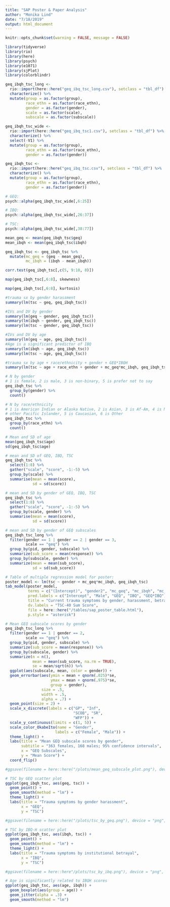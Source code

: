 ```yaml
---
title: "SAP Poster & Paper Analysis"
author: "Monika Lind"
date: "7/18/2019"
output: html_document
---
```


```r
knitr::opts_chunk$set(warning = FALSE, message = FALSE)
```

```r
library(tidyverse)
library(rio)
library(here)
library(psych)
library(e1071)
library(sjPlot)
library(colorblindr)
```

```r
geq_ibqh_tsc_long <- 
  rio::import(here::here("geq_ibq_tsc_long.csv"), setclass = "tbl_df") %>% 
  characterize() %>% 
  mutate(group = as.factor(group),
         race_ethn = as.factor(race_ethn),
         gender = as.factor(gender),
         scale = as.factor(scale),
         subscale = as.factor(subscale))

geq_ibqh_tsc_wide <- 
  rio::import(here::here("geq_ibq_tsc1.csv"), setclass = "tbl_df") %>% 
  characterize() %>% 
  select(-V1) %>% 
  mutate(group = as.factor(group),
         race_ethn = as.factor(race_ethn),
         gender = as.factor(gender))

geq_ibqh_tsc <- 
  rio::import(here::here("geq_ibq_tsc.csv"), setclass = "tbl_df") %>% 
  characterize() %>% 
  mutate(group = as.factor(group),
         race_ethn = as.factor(race_ethn),
         gender = as.factor(gender))
```

```r
# GEQ:
psych::alpha(geq_ibqh_tsc_wide[,6:25])

# IBQ:
psych::alpha(geq_ibqh_tsc_wide[,26:37])

# TSC:
psych::alpha(geq_ibqh_tsc_wide[,38:77])
```

```r
mean_geq <- mean(geq_ibqh_tsc$geq)
mean_ibqh <- mean(geq_ibqh_tsc$ibqh)

geq_ibqh_tsc <- geq_ibqh_tsc %>% 
  mutate(mc_geq = (geq - mean_geq),
         mc_ibqh = (ibqh - mean_ibqh)) 
```

```r
corr.test(geq_ibqh_tsc[,c(5, 9:10, 8)])

map(geq_ibqh_tsc[,6:8], skewness)

map(geq_ibqh_tsc[,6:8], kurtosis)
```

```r
#trauma sx by gender harassment
summary(lm(tsc ~ geq, geq_ibqh_tsc))

#IVs and DV by gender
summary(lm(geq ~ gender, geq_ibqh_tsc))
summary(lm(ibqh ~ gender, geq_ibqh_tsc))
summary(lm(tsc ~ gender, geq_ibqh_tsc))

#IVs and DV by age
summary(lm(geq ~ age, geq_ibqh_tsc))
#Age is a significant predictor of IBQ
summary(lm(ibqh ~ age, geq_ibqh_tsc))
summary(lm(tsc ~ age, geq_ibqh_tsc))

#trauma sx by age + race/ethnicity + gender + GEQ*IBQH
summary(lm(tsc ~ age + race_ethn + gender + mc_geq*mc_ibqh, geq_ibqh_tsc))
```

```r
# N by gender
# 1 is female, 2 is male, 3 is non-binary, 5 is prefer not to say
geq_ibqh_tsc %>% 
  group_by(gender) %>% 
  count()

# N by race/ethnicity
# 1 is American Indian or Alaska Native, 2 is Asian, 3 is Af-Am, 4 is Native Hawaiian or
# other Pacific Islander, 5 is Caucasian, 6 is Other
geq_ibqh_tsc %>% 
  group_by(race_ethn) %>% 
  count()

# Mean and SD of age
mean(geq_ibqh_tsc$age)
sd(geq_ibqh_tsc$age)

# mean and SD of GEQ, IBQ, TSC
geq_ibqh_tsc %>% 
  select(1:8) %>% 
  gather("scale", "score", -1:-5) %>% 
  group_by(scale) %>% 
  summarise(mean = mean(score),
            sd = sd(score))

# mean and SD by gender of GEQ, IBQ, TSC
geq_ibqh_tsc %>% 
  select(1:8) %>% 
  gather("scale", "score", -1:-5) %>% 
  group_by(scale, gender) %>% 
  summarise(mean = mean(score),
            sd = sd(score))

# mean and SD by gender of GEQ subscales
geq_ibqh_tsc_long %>% 
  filter(gender == 1 | gender == 2 | gender == 3,
         scale == "geq") %>% 
  group_by(pid, gender, subscale) %>% 
  summarize(sub_score = mean(response)) %>%
  group_by(subscale, gender) %>% 
  summarize(mean = mean(sub_score),
            sd = sd(sub_score))
```

```r
# Table of multiple regression model for poster:
poster_model <- lm(tsc ~ gender + mc_geq*mc_ibqh, geq_ibqh_tsc)
tab_model(poster_model, 
          terms = c("(Intercept)", "gender2", "mc_geq", "mc_ibqh", "mc_geq:mc_ibqh"), 
          pred.labels = c("Intercept", "Male", "GEQ", "IBQ", "GEQ*IBQ"), 
          title = "Current trauma symptoms by gender, harassment, betrayal, and harassment*betrayal", 
          dv.labels = "TSC-40 Sum Score", 
          file = here::here("/tables/sap_poster_table.html"), 
          p.style = "asterisk")
```

```r
# Mean GEQ subscale scores by gender
geq_ibqh_tsc_long %>% 
  filter(gender == 1 | gender == 2,
         scale == "geq") %>% 
  group_by(pid, gender, subscale) %>% 
  summarize(sub_score = mean(response)) %>%
  group_by(subscale, gender) %>% 
  summarize(n = n(),
            mean = mean(sub_score, na.rm = TRUE),
            se = mean/sqrt(n)) %>% 
  ggplot(aes(subscale, mean, color = gender)) + 
  geom_errorbar(aes(ymin = mean + qnorm(.025)*se,
                    ymax = mean + qnorm(.975)*se,
                    group = gender),
                size = .5,
                width = .5,
                alpha = .7) +
  geom_point(size = 2) +
  scale_x_discrete(labels = c("GP", "Inf", 
                              "SCOB", "SR", 
                              "WFP")) +
  scale_y_continuous(limits = c(1, 5)) +
  scale_color_OkabeIto(name = "Gender",
                      labels = c("Female", "Male")) +
  theme_light() +
  labs(title = "Mean GEQ subscale scores by gender",
       subtitle = "363 females, 168 males; 95% confidence intervals",
       x = "GEQ Subscales",
       y = "Mean Score") +
  coord_flip()

#ggsave(filename = here::here("/plots/mean_geq_subscale_plot.png"), device = "png", width = 12, height = 9, units = "cm")

# TSC by GEQ scatter plot
ggplot(geq_ibqh_tsc, aes(geq, tsc)) +
  geom_point() +
  geom_smooth(method = "lm") +
  theme_light() +
  labs(title = "Trauma symptoms by gender harassment",
       x = "GEQ",
       y = "TSC")

#ggsave(filename = here::here("/plots/tsc_by_geq.png"), device = "png", width = 12, height = 9, units = "cm")

# TSC by IBQ-H scatter plot
ggplot(geq_ibqh_tsc, aes(ibqh, tsc)) +
  geom_point() +
  geom_smooth(method = "lm") +
  theme_light() +
  labs(title = "Trauma symptoms by institutional betrayal",
       x = "IBQ",
       y = "TSC")

#ggsave(filename = here::here"/plots/tsc_by_ibq.png"), device = "png", width = 12, height = 9, units = "cm")

# Age is significantly related to IBQH scores
ggplot(geq_ibqh_tsc, aes(age, ibqh)) +
  geom_boxplot(aes(group = age)) +
  geom_jitter(alpha = .3) +
  geom_smooth(method = "lm")
```



